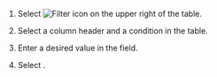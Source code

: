 <Title level={props.level} hashid="tablefilter">Filtering the table data</Title>

<ProdImg img='db-bottom-table-filter.png' desc='Filter' />

1. Select ![Filter icon](/img/ico-filter.svg) on the upper right of the table.

2. Select a column header and a condition in the table.

3. Enter a desired value in the <Cmdname sid="enter_condition" className="uitext" /> field.

4. Select <Cmdname sid="save" className="uitext" />.
